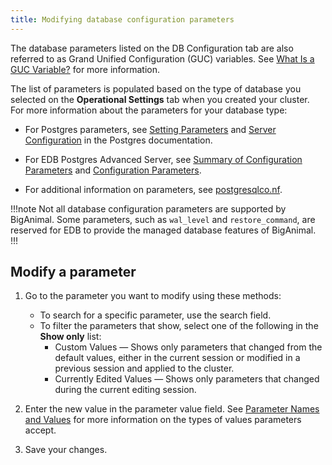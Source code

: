 ```yaml
---
title: Modifying database configuration parameters
---
```


The database parameters listed on the DB Configuration tab are also referred to as Grand Unified Configuration (GUC) variables. See [What Is a GUC Variable?](https://www.enterprisedb.com/blog/what-guc-variable) for more information.

The list of parameters is populated based on the type of database you selected on the **Operational Settings** tab when you created your cluster. For more information about the parameters for your database type:

- For Postgres parameters, see [Setting Parameters](https://www.postgresql.org/docs/current/config-setting.html) and [Server Configuration](https://www.postgresql.org/docs/current/runtime-config.html) in the Postgres documentation.
   
- For EDB Postgres Advanced Server, see [Summary of Configuration Parameters](https://www.enterprisedb.com/docs/epas/latest/epas_guide/03_database_administration/01_configuration_parameters/02_summary_of_configuration_parameters/#summary_of_configuration_parameters) and [Configuration Parameters](https://www.enterprisedb.com/docs/epas/latest/epas_guide/03_database_administration/01_configuration_parameters/).

- For additional information on parameters, see [postgresqlco.nf](https://postgresqlco.nf/).

!!!note
Not all database configuration parameters are supported by BigAnimal. Some parameters, such as `wal_level` and `restore_command`, are reserved for EDB to provide the managed database features of BigAnimal. 
!!!

## Modify a parameter

1. Go to the parameter you want to modify using these methods:
   - To search for a specific parameter, use the search field. 
   - To filter the parameters that show, select one of the following in the **Show only** list:
      - Custom Values — Shows only parameters that changed from the default values, either in the current session or modified in a previous session and applied to the cluster.
      - Currently Edited Values — Shows only parameters that changed during the current editing session.

1. Enter the new value in the parameter value field. See [Parameter Names and Values](https://www.postgresql.org/docs/current/config-setting.html#CONFIG-SETTING-NAMES-VALUES) for more information on the types of values parameters accept.

1. Save your changes.
